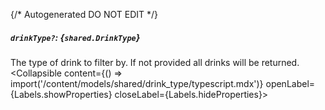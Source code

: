 {/* Autogenerated DO NOT EDIT  */}

##### `drinkType?`: *{`shared.DrinkType`}*
The type of drink to filter by. If not provided all drinks will be returned.
<Collapsible content={() => import('/content/models/shared/drink_type/typescript.mdx')} openLabel={Labels.showProperties} closeLabel={Labels.hideProperties}>
</Collapsible>


